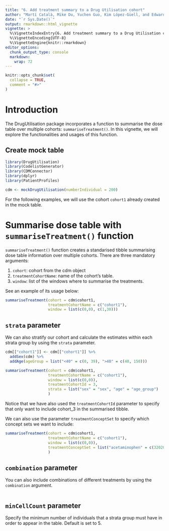 ```yaml
---
title: "6. Add treatment summary to a Drug Utilisation cohort"
author: "Martí Català, Mike Du, Yuchen Guo, Kim López-Güell, and Edward Burn"
date: "`r Sys.Date()`"
output: rmarkdown::html_vignette
vignette: >
  %\VignetteIndexEntry{6. Add treatment summary to a Drug Utilisation cohort}
  %\VignetteEncoding{UTF-8}
  %\VignetteEngine{knitr::rmarkdown}
editor_options: 
  chunk_output_type: console
  markdown: 
    wrap: 72
---
```


```r
knitr::opts_chunk$set(
  collapse = TRUE,
  comment = "#>"
)
```

# Introduction

The DrugUtilisation package incorporates a function to summarise the
dose table over multiple cohorts: `summariseTreatment()`. In this
vignette, we will explore the functionalities and usages of this
function.

## Create mock table

```r
library(DrugUtilisation)
library(CodelistGenerator)
library(CDMConnector)
library(dplyr)
library(PatientProfiles)

cdm <- mockDrugUtilisation(numberIndividual = 200)
```

For the following examples, we will use the cohort `cohort1` already
created in the mock table.

# Summarise dose table with `summariseTreatment()` function

`summariseTreatment()` function creates a standarised tibble summarising
dose table information over multiple cohorts. There are three mandatory
arguments:

1.  `cohort`: cohort from the cdm object
2.  `treatmentCohortName`: name of the cohort's table.
3.  `window`: list of the windows where to summarise the treatments.

See an example of its usage below:
```r
summariseTreatment(cohort = cdm$cohort1,
                   treatmentCohortName = c("cohort1"),
                   window = list(c(0,0), c(1,30)))

```

## `strata` parameter

We can also stratify our cohort and calculate the estimates within each
strata group by using the `strata` parameter.

```r
cdm[["cohort1"]] <- cdm[["cohort1"]] %>% 
  addSex(cdm) %>%
  addAge(ageGroup = list("<40" = c(0, 39), ">40" = c(40, 150)))

summariseTreatment(cohort = cdm$cohort1,
                   treatmentCohortName = c("cohort1"),
                   window = list(c(0,0)),
                   treatmentCohortId = 3,
                   strata = list("sex" = "sex", "age" = "age_group")
                   )
```

Notice that we have also used the `treatmentCohortId` parameter to
specify that only want to include cohort_3 in the summarised tibble.

We can also use the parameter `treatmentConceptSet` to specify which concept sets we want to include:

```r
summariseTreatment(cohort = cdm$cohort1,
                   treatmentCohortName = c("cohort1"),
                   window = list(c(0,0)),
                   treatmentConceptSet = list("acetaminophen" = c(32020))
                   )
```

## `combination` parameter
You can also include combinations of different treatments by using the `combination` argument.
```r

```

## `minCellCount` parameter
Specify the minimum number of individuals that a strata group must have in order to appear in the table. Default is set to 5. 
